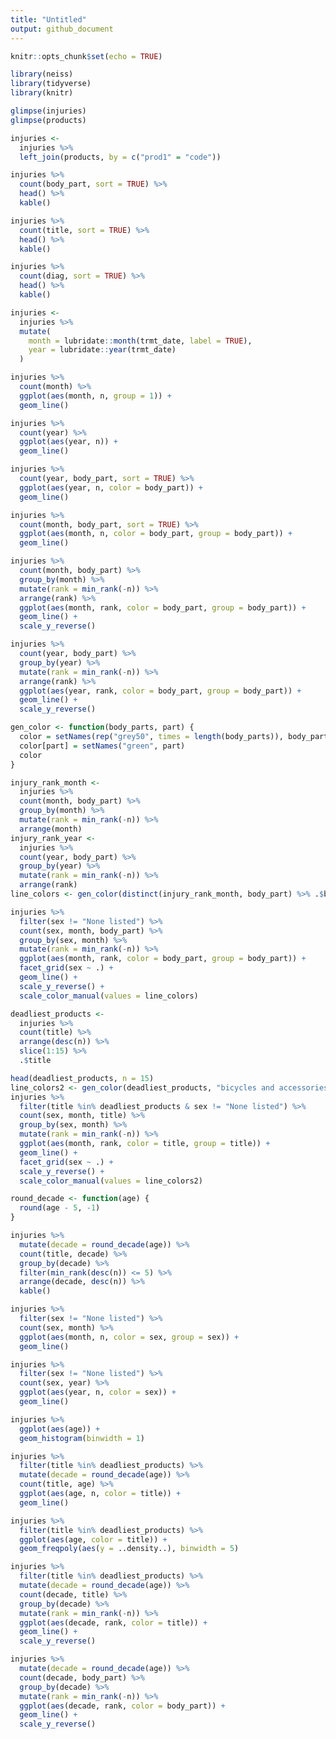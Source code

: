 ```yaml
---
title: "Untitled"
output: github_document
---
```


```r
knitr::opts_chunk$set(echo = TRUE)
```

```r
library(neiss)
library(tidyverse)
library(knitr)
```

```r
glimpse(injuries)
glimpse(products)
```

```r
injuries <-
  injuries %>% 
  left_join(products, by = c("prod1" = "code"))
```

```r
injuries %>% 
  count(body_part, sort = TRUE) %>% 
  head() %>% 
  kable()

injuries %>% 
  count(title, sort = TRUE) %>% 
  head() %>% 
  kable()

injuries %>% 
  count(diag, sort = TRUE) %>% 
  head() %>% 
  kable()
```

```r
injuries <-
  injuries %>% 
  mutate(
    month = lubridate::month(trmt_date, label = TRUE),
    year = lubridate::year(trmt_date)
  )
```

```r
injuries %>%
  count(month) %>% 
  ggplot(aes(month, n, group = 1)) +
  geom_line()
```

```r
injuries %>% 
  count(year) %>% 
  ggplot(aes(year, n)) +
  geom_line()
```




```r
injuries %>% 
  count(year, body_part, sort = TRUE) %>% 
  ggplot(aes(year, n, color = body_part)) +
  geom_line()
```

```r
injuries %>% 
  count(month, body_part, sort = TRUE) %>% 
  ggplot(aes(month, n, color = body_part, group = body_part)) +
  geom_line()
```

```r
injuries %>% 
  count(month, body_part) %>% 
  group_by(month) %>% 
  mutate(rank = min_rank(-n)) %>% 
  arrange(rank) %>% 
  ggplot(aes(month, rank, color = body_part, group = body_part)) +
  geom_line() +
  scale_y_reverse()
```

```r
injuries %>% 
  count(year, body_part) %>% 
  group_by(year) %>% 
  mutate(rank = min_rank(-n)) %>% 
  arrange(rank) %>% 
  ggplot(aes(year, rank, color = body_part, group = body_part)) +
  geom_line() +
  scale_y_reverse()
```

```r
gen_color <- function(body_parts, part) {
  color = setNames(rep("grey50", times = length(body_parts)), body_parts)
  color[part] = setNames("green", part)
  color
}
```

```r
injury_rank_month <-
  injuries %>% 
  count(month, body_part) %>% 
  group_by(month) %>% 
  mutate(rank = min_rank(-n)) %>% 
  arrange(month)
injury_rank_year <-
  injuries %>% 
  count(year, body_part) %>% 
  group_by(year) %>% 
  mutate(rank = min_rank(-n)) %>% 
  arrange(rank)
line_colors <- gen_color(distinct(injury_rank_month, body_part) %>% .$body_part, "Foot")
```

```r
injuries %>% 
  filter(sex != "None listed") %>% 
  count(sex, month, body_part) %>% 
  group_by(sex, month) %>% 
  mutate(rank = min_rank(-n)) %>% 
  ggplot(aes(month, rank, color = body_part, group = body_part)) +
  facet_grid(sex ~ .) +
  geom_line() +
  scale_y_reverse() +
  scale_color_manual(values = line_colors)
```

```r
deadliest_products <-
  injuries %>% 
  count(title) %>% 
  arrange(desc(n)) %>% 
  slice(1:15) %>% 
  .$title
```

```r
head(deadliest_products, n = 15)
line_colors2 <- gen_color(deadliest_products, "bicycles and accessories (excl mountain")
injuries %>% 
  filter(title %in% deadliest_products & sex != "None listed") %>% 
  count(sex, month, title) %>% 
  group_by(sex, month) %>% 
  mutate(rank = min_rank(-n)) %>% 
  ggplot(aes(month, rank, color = title, group = title)) +
  geom_line() +
  facet_grid(sex ~ .) +
  scale_y_reverse() +
  scale_color_manual(values = line_colors2)
```

```r
round_decade <- function(age) {
  round(age - 5, -1)
} 

injuries %>% 
  mutate(decade = round_decade(age)) %>% 
  count(title, decade) %>% 
  group_by(decade) %>% 
  filter(min_rank(desc(n)) <= 5) %>% 
  arrange(decade, desc(n)) %>% 
  kable()
```

```r
injuries %>%
  filter(sex != "None listed") %>% 
  count(sex, month) %>% 
  ggplot(aes(month, n, color = sex, group = sex)) +
  geom_line()
```

```r
injuries %>% 
  filter(sex != "None listed") %>% 
  count(sex, year) %>% 
  ggplot(aes(year, n, color = sex)) +
  geom_line() 
```


```r
injuries %>% 
  ggplot(aes(age)) +
  geom_histogram(binwidth = 1)
```

```r
injuries %>% 
  filter(title %in% deadliest_products) %>% 
  mutate(decade = round_decade(age)) %>% 
  count(title, age) %>% 
  ggplot(aes(age, n, color = title)) +
  geom_line()
```
```r
injuries %>% 
  filter(title %in% deadliest_products) %>% 
  ggplot(aes(age, color = title)) +
  geom_freqpoly(aes(y = ..density..), binwidth = 5)
```

```r
injuries %>% 
  filter(title %in% deadliest_products) %>% 
  mutate(decade = round_decade(age)) %>% 
  count(decade, title) %>% 
  group_by(decade) %>% 
  mutate(rank = min_rank(-n)) %>% 
  ggplot(aes(decade, rank, color = title)) +
  geom_line() +
  scale_y_reverse()
```

```r
injuries %>% 
  mutate(decade = round_decade(age)) %>% 
  count(decade, body_part) %>% 
  group_by(decade) %>% 
  mutate(rank = min_rank(-n)) %>% 
  ggplot(aes(decade, rank, color = body_part)) +
  geom_line() +
  scale_y_reverse()
```

